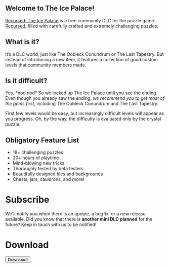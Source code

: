 
## Welcome to The Ice Palace!

[Recursed: The Ice Palace](https://recursed-ice-palace.github.io) is a free
community DLC for the puzzle game [Recursed](https://store.steampowered.com/app/497780/Recursed/),
filled with carefully crafted and extremely challenging puzzles.

## What is it?
It’s a DLC world, just like The Oobleck Conundrum or The Last Tapestry.
But instead of introducing a new item, it features a collection of good custom levels
that community members made.

## Is it difficult?
Yes. \*nod nod\* So we locked up The Ice Palace until you see the ending.
Even though you already saw the ending, *we recommend you to get most of the gems first*,
including The Oobleck Conundrum and The Last Tapestry.

First few levels would be easy, but increasingly difficult levels will appear as you progress.
Oh, by the way, the difficulty is evaluated only by the crystal puzzle.

## Obligatory Feature List

- 18+ challenging puzzles
- 20+ hours of playtime
- Mind-blowing new tricks
- Thoroughly tested by beta testers
- Beautifully designed tiles and backgrounds
- Chests, jars, cauldrons, and more!

# Subscribe

We'll notify you when there is an update, a bugfix, or a new release available.
Did you know that there is __another mini DLC planned__ for the future?
Keep in touch with us to be notified!

<SubscriptionForm />

# Download

<Link href={menus.Downloads.path}>
  <Button centered>Download!</Button>
</Link>

<style jsx>{`
  img {
    display: block;
    margin-left: auto;
    margin-right: auto;
  }
`}</style>
